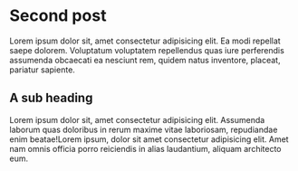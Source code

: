 # Second post

Lorem ipsum dolor sit, amet consectetur adipisicing elit. Ea modi repellat saepe dolorem. Voluptatum voluptatem repellendus quas iure perferendis assumenda obcaecati ea nesciunt rem, quidem natus inventore, placeat, pariatur sapiente.

## A sub heading

Lorem ipsum dolor sit, amet consectetur adipisicing elit. Assumenda laborum quas doloribus in rerum maxime vitae laboriosam, repudiandae enim beatae!Lorem ipsum, dolor sit amet consectetur adipisicing elit. Amet nam omnis officia porro reiciendis in alias laudantium, aliquam architecto eum.
